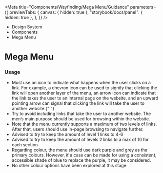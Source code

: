 
<Meta
	title="Components/Wayfinding/Mega Menu/Guidance"
	parameters={{
		previewTabs: {
			canvas: { hidden: true },
			"storybook/docs/panel": { hidden: true },
		},
	}}
/>

<div className="act-docs-container">
	<Masthead />
	<main className="act-body">
		<div className="act-flex act-flex-light-purple">
			<div className="act-flex__container act-flex__container-padding-trim">
				<div className="act-flex__grid">
					<div className="act-flex__row">
						<div className="act-col__cw-12">
							<div className="act-box">
								<div className="act-breadcrumbs">
									<ul className="act-breadcrumbs__container">
										<li className="act-breadcrumbs__crumb act-h6">
											<LinkTo className="act-breadcrumbs__crumb__link" kind="about-about--page">
												Design System <z className="fa-solid fa-angle-right"></z>
											</LinkTo>
										</li>
										<li className="act-breadcrumbs__crumb act-h6">
											<LinkTo className="act-breadcrumbs__crumb__link" kind="components-overview--page">
												Components <z className="fa-solid fa-angle-right"></z>
											</LinkTo>
										</li>
										<li className="act-breadcrumbs__crumb act-h6">
											<LinkTo className="act-breadcrumbs__crumb__link" kind="components-overview--pageoverview--page">
												Mega Menu <z className="fa-solid fa-angle-right"></z>
											</LinkTo>
										</li>
									</ul>
								</div>
								<h1>Mega Menu</h1>
								<p></p>
							</div>
						</div>
					</div>
				</div>
			</div>
		</div>
		<div className="act-flex">
			<div className="act-flex__container">
				<div className="act-flex__grid">
					<div className="act-flex__row">
						<div className="act-col__cw-12">
							<div className="act-box">
								<h3>Usage</h3>
								<ul>
									<li>
										Must use an icon to indicate what happens when the user clicks on a link. For example, a chevron icon can be used to signify that clicking the link will open
										another layer of the menu, an arrow icon can indicate that the link takes the user to an internal page on the website, and an upward pointing arrow can signal
										that clicking the link will take the user to another website.{" "}
									</li>
									<li>Try to avoid including links that take the user to another website. The men’s main purpose should be used for browsing within the website. </li>
									<li>Note that the menu currently supports a maximum of two levels of links. After that, users should use in-page browsing to navigate further.</li>
									<li>Advised to try to keep the amount of level 1 links to 4-6 </li>
									<li>Advised to try to keep the amount of levels 2 links to a max of 10 for each section</li>
									<li>
										Regarding colour, the menu should use dark purple and grey as the primary colours. However, if a case can be made for using a consistent, accessible shade of
										blue to replace the purple, it may be considered.
									</li>
									<li>No other colour options have been explored at this stage</li>
								</ul>
							</div>
						</div>
					</div>
				</div>
			</div>
		</div>
	</main>
	<footer className="act-footer">
		<AoC />
		<Footer />
	</footer>
</div>
